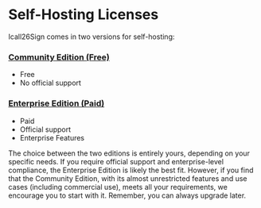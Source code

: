 # Self-Hosting Licenses

Icall26Sign comes in two versions for self-hosting:

### [Community Edition (Free)](licenses/community-edition)

- Free
- No official support

### [Enterprise Edition (Paid)](licenses/enterprise-edition)

- Paid
- Official support
- Enterprise Features

The choice between the two editions is entirely yours, depending on your specific needs. If you require official support and enterprise-level compliance, the Enterprise Edition is likely the best fit. However, if you find that the Community Edition, with its almost unrestricted features and use cases (including commercial use), meets all your requirements, we encourage you to start with it. Remember, you can always upgrade later.
